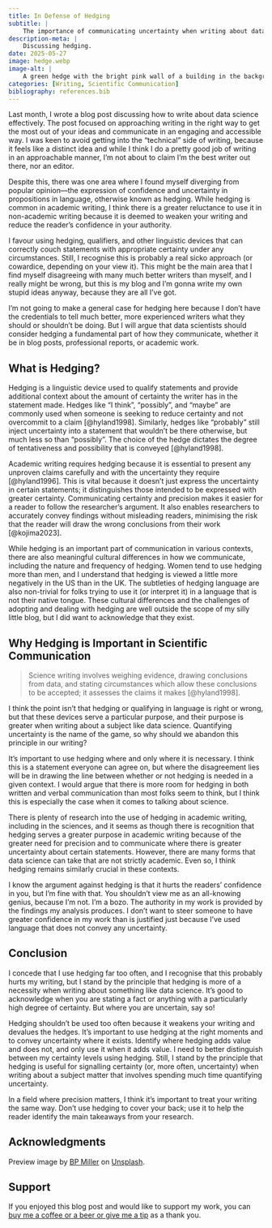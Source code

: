 ```yaml
---
title: In Defense of Hedging
subtitle: |
    The importance of communicating uncertainty when writing about data science.
description-meta: |
    Discussing hedging.
date: 2025-05-27
image: hedge.webp
image-alt: |
    A green hedge with the bright pink wall of a building in the background.
categories: [Writing, Scientific Communication]
bibliography: references.bib
---
```


Last month, I wrote a blog post discussing how to write about data science effectively. The post focused on approaching writing in the right way to get the most out of your ideas and communicate in an engaging and accessible way. I was keen to avoid getting into the "technical" side of writing, because it feels like a distinct idea and while I think I do a pretty good job of writing in an approachable manner, I'm not about to claim I'm the best writer out there, nor an editor.

Despite this, there was one area where I found myself diverging from popular opinion—the expression of confidence and uncertainty in propositions in language, otherwise known as hedging. While hedging is common in academic writing, I think there is a greater reluctance to use it in non-academic writing because it is deemed to weaken your writing and reduce the reader's confidence in your authority.

I favour using hedging, qualifiers, and other linguistic devices that can correctly couch statements with appropriate certainty under any circumstances. Still, I recognise this is probably a real sicko approach (or cowardice, depending on your view it). This might be the main area that I find myself disagreeing with many much better writers than myself, and I really might be wrong, but this is my blog and I'm gonna write my own stupid ideas anyway, because they are all I've got.

I'm not going to make a general case for hedging here because I don't have the credentials to tell much better, more experienced writers what they should or shouldn't be doing. But I will argue that data scientists should consider hedging a fundamental part of how they communicate, whether it be in blog posts, professional reports, or academic work.

## What is Hedging?

Hedging is a linguistic device used to qualify statements and provide additional context about the amount of certainty the writer has in the statement made. Hedges like "I think", "possibly", and "maybe" are commonly used when someone is seeking to reduce certainty and not overcommit to a claim [@hyland1998]. Similarly, hedges like "probably" still inject uncertainty into a statement that wouldn't be there otherwise, but much less so than "possibly". The choice of the hedge dictates the degree of tentativeness and possibility that is conveyed [@hyland1998].

Academic writing requires hedging because it is essential to present any unproven claims carefully and with the uncertainty they require [@hyland1996]. This is vital because it doesn't just express the uncertainty in certain statements; it distinguishes those intended to be expressed with greater certainty. Communicating certainty and precision makes it easier for a reader to follow the researcher's argument. It also enables researchers to accurately convey findings without misleading readers, minimising the risk that the reader will draw the wrong conclusions from their work [@kojima2023].

While hedging is an important part of communication in various contexts, there are also meaningful cultural differences in how we communicate, including the nature and frequency of hedging. Women tend to use hedging more than men, and I understand that hedging is viewed a little more negatively in the US than in the UK. The subtleties of hedging language are also non-trivial for folks trying to use it (or interpret it) in a language that is not their native tongue. These cultural differences and the challenges of adopting and dealing with hedging are well outside the scope of my silly little blog, but I did want to acknowledge that they exist.

## Why Hedging is Important in Scientific Communication

> Science writing involves weighing evidence, drawing conclusions from data, and stating circumstances which allow these conclusions to be accepted; it assesses the claims it makes [@hyland1998].

I think the point isn't that hedging or qualifying in language is right or wrong, but that these devices serve a particular purpose, and their purpose is greater when writing about a subject like data science. Quantifying uncertainty is the name of the game, so why should we abandon this principle in our writing?

It's important to use hedging where and only where it is necessary. I think this is a statement everyone can agree on, but where the disagreement lies will be in drawing the line between whether or not hedging is needed in a given context. I would argue that there is more room for hedging in both written and verbal communication than most folks seem to think, but I think this is especially the case when it comes to talking about science.

There is plenty of research into the use of hedging in academic writing, including in the sciences, and it seems as though there is recognition that hedging serves a greater purpose in academic writing because of the greater need for precision and to communicate where there is greater uncertainty about certain statements. However, there are many forms that data science can take that are not strictly academic. Even so, I think hedging remains similarly crucial in these contexts.

I know the argument against hedging is that it hurts the readers' confidence in you, but I'm fine with that. You shouldn't view me as an all-knowing genius, because I'm not. I'm a bozo. The authority in my work is provided by the findings my analysis produces. I don't want to steer someone to have greater confidence in my work than is justified just because I've used language that does not convey any uncertainty.

## Conclusion

I concede that I use hedging far too often, and I recognise that this probably hurts my writing, but I stand by the principle that hedging is more of a necessity when writing about something like data science. It's good to acknowledge when you are stating a fact or anything with a particularly high degree of certainty. But where you are uncertain, say so!

Hedging shouldn't be used too often because it weakens your writing and devalues the hedges. It's important to use hedging at the right moments and to convey uncertainty where it exists. Identify where hedging adds value and does not, and only use it when it adds value. I need to better distinguish between my certainty levels using hedging. Still, I stand by the principle that hedging is useful for signalling certainty (or, more often, uncertainty) when writing about a subject matter that involves spending much time quantifying uncertainty.

In a field where precision matters, I think it's important to treat your writing the same way. Don't use hedging to cover your back; use it to help the reader identify the main takeaways from your research.

## Acknowledgments {.appendix}

Preview image by [BP Miller](https://unsplash.com/@bp_miller) on [Unsplash](https://unsplash.com/photos/green-grass-beside-red-wall-TuQJ2Muj5sk).

## Support {.appendix}

If you enjoyed this blog post and would like to support my work, you can [buy me a coffee or a beer or give me a tip](https://www.buymeacoffee.com/paulj1989) as a thank you.
